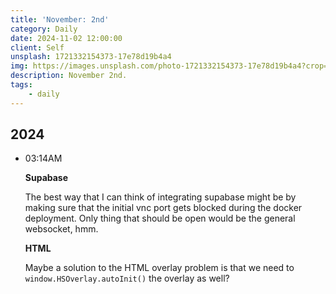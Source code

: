 ```yaml
---
title: 'November: 2nd'
category: Daily
date: 2024-11-02 12:00:00
client: Self
unsplash: 1721332154373-17e78d19b4a4
img: https://images.unsplash.com/photo-1721332154373-17e78d19b4a4?crop=entropy&cs=srgb&fm=jpg&ixid=MnwzNjM5Nzd8MHwxfHJhbmRvbXx8fHx8fHx8fDE2ODE3NDg2ODY&ixlib=rb-4.0.3&q=85
description: November 2nd.
tags:
    - daily
---
```



## 2024

-   03:14AM

    **Supabase**

    The best way that I can think of integrating supabase might be by making sure that the initial vnc port gets blocked during the docker deployment.
    Only thing that should be open would be the general websocket, hmm.

    **HTML**

    Maybe a solution to the HTML overlay problem is that we need to `window.HSOverlay.autoInit()` the overlay as well?